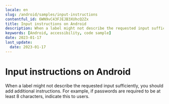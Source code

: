 ```yaml
---
locale: en
slug: /android/samples/input-instructions
contentful_id: 6WN9vC43FJEJB3XUhcQ2Zx
title: Input instructions on Android
description: When a label might not describe the requested input sufficiently, you should add additional instructions.
keywords: [Android, accessibility, code sample]
date: 2023-01-17
last_update:
  date: 2023-01-17
---
```


# Input instructions on Android

When a label might not describe the requested input sufficiently, you should add additional instructions. For example, if passwords are required to be at least 8 characters, indicate this to users.

<CodeSample id="input-instructions" platform="android" locale="en"/>
